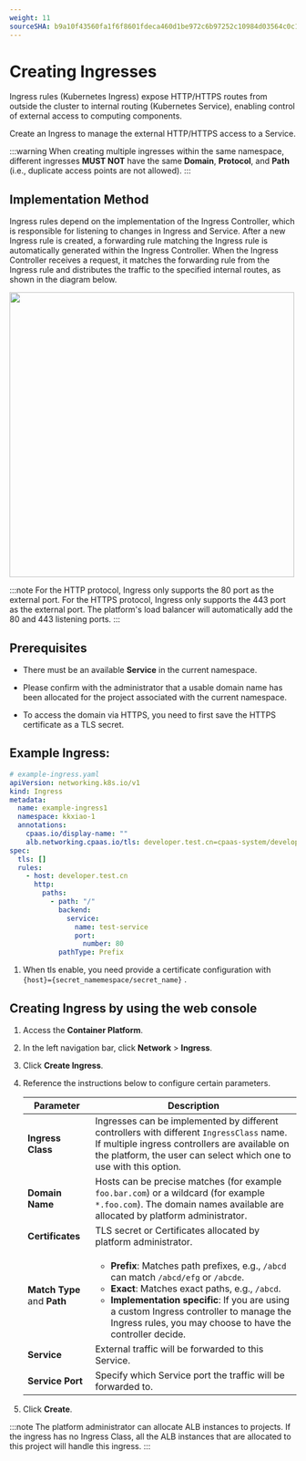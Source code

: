 ```yaml
---
weight: 11
sourceSHA: b9a10f43560fa1f6f8601fdeca460d1be972c6b97252c10984d03564c0c15c45
---
```


# Creating Ingresses

Ingress rules (Kubernetes Ingress) expose HTTP/HTTPS routes from outside the cluster to internal routing (Kubernetes Service), enabling control of external access to computing components.

Create an Ingress to manage the external HTTP/HTTPS access to a Service.

:::warning
When creating multiple ingresses within the same namespace, different ingresses **MUST NOT** have the same
**Domain**, **Protocol**, and **Path** (i.e., duplicate access points are not allowed).
:::

## Implementation Method

Ingress rules depend on the implementation of the Ingress Controller, which is responsible for listening to changes in Ingress and Service. After a new Ingress rule is created, a forwarding rule matching the Ingress rule is automatically generated within the Ingress Controller. When the Ingress Controller receives a request, it matches the forwarding rule from the Ingress rule and distributes the traffic to the specified internal routes, as shown in the diagram below.

<img src="../assets/netrelationship.png" width="500" />

:::note
For the HTTP protocol, Ingress only supports the 80 port as the external port. For the HTTPS protocol, Ingress only supports the 443 port as the external port. The platform's load balancer will automatically add the 80 and 443 listening ports.
:::

## Prerequisites

- There must be an available **Service** in the current namespace.

- Please confirm with the administrator that a usable domain name has been allocated for the project associated with the current namespace.

- To access the domain via HTTPS, you need to first save the HTTPS certificate as a TLS secret.

## Example Ingress:

```yaml
# example-ingress.yaml
apiVersion: networking.k8s.io/v1
kind: Ingress
metadata:
  name: example-ingress1
  namespace: kkxiao-1
  annotations:
    cpaas.io/display-name: ""
    alb.networking.cpaas.io/tls: developer.test.cn=cpaas-system/developer.test.cn-xfd8x # [!code callout]
spec:
  tls: []
  rules:
    - host: developer.test.cn
      http:
        paths:
          - path: "/"
            backend:
              service:
                name: test-service
                port:
                  number: 80
            pathType: Prefix
```

<Callouts>

1. When tls enable, you need provide a certificate configuration with `{host}={secret_namemespace/secret_name}` .

</Callouts>

## Creating Ingress by using the web console

1. Access the **Container Platform**.

2. In the left navigation bar, click **Network** > **Ingress**.

3. Click **Create Ingress**.

4. Reference the instructions below to configure certain parameters.

   | Parameter                   | Description                                                                                                                                                                                                                                                                                                               |
   | --------------------------- | ------------------------------------------------------------------------------------------------------------------------------------------------------------------------------------------------------------------------------------------------------------------------------------------------------------------------- |
   | **Ingress Class**           | Ingresses can be implemented by different controllers with different `IngressClass` name. If multiple ingress controllers are available on the platform, the user can select which one to use with this option.                                                                                                           |
   | **Domain Name**             | Hosts can be precise matches (for example `foo.bar.com`) or a wildcard (for example `*.foo.com`). The domain names available are allocated by platform administrator.                                                                                                                                                     |
   | **Certificates**            | TLS secret or Certificates allocated by platform administrator.                                                                                                                                                                                                                                                           |
   | **Match Type** and **Path** | <ul><li>**Prefix**: Matches path prefixes, e.g., `/abcd` can match `/abcd/efg` or `/abcde`.</li><li>**Exact**: Matches exact paths, e.g., `/abcd`.</li><li>**Implementation specific**: If you are using a custom Ingress controller to manage the Ingress rules, you may choose to have the controller decide.</li></ul> |
   | **Service**                 | External traffic will be forwarded to this Service.                                                                                                                                                                                                                                                                       |
   | **Service Port**            | Specify which Service port the traffic will be forwarded to.                                                                                                                                                                                                                                                              |

5. Click **Create**.

:::note
The platform administrator can allocate ALB instances to projects.
If the ingress has no Ingress Class, all the ALB instances that are allocated to this project will handle this ingress.
:::
